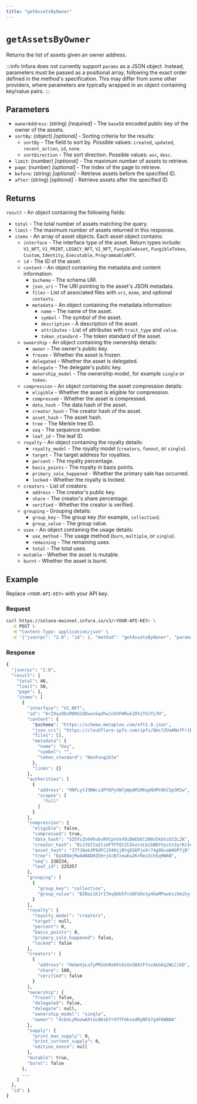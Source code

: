 ```yaml
---
title: "getAssetsByOwner"
---
```



# `getAssetsByOwner`

Returns the list of assets given an owner address.

:::info
Infura does not currently support `params` as a JSON object.
Instead, parameters must be passed as a positional array, following the exact order defined in the method's
specification. This may differ from some other providers, where parameters are typically wrapped in an
object containing key/value pairs.
:::

## Parameters

- `ownerAddress`: (string) _[required]_ - The `base58` encoded public key of the owner of the assets.
- `sortBy`: (object) _[optional]_ - Sorting criteria for the results:
  - `sortBy` - The field to sort by. Possible values: `created`, `updated`, `recent_action`, `id`, `none`.
  - `sortDirection` - The sort direction. Possible values: `asc`, `desc`.
- `limit`: (number) _[optional]_ - The maximum number of assets to retrieve.
- `page`: (number) _[optional]_ - The index of the page to retrieve.
- `before`: (string) _[optional]_ - Retrieve assets before the specified ID.
- `after`: (string) _[optional]_ - Retrieve assets after the specified ID.

## Returns

`result` - An object containing the following fields:

- `total` - The total number of assets matching the query.
- `limit` - The maximum number of assets returned in this response.
- `items` - An array of asset objects. Each asset object contains:
  - `interface` - The interface type of the asset. Return types include: `V1_NFT`, `V1_PRINT`, `LEGACY_NFT`,
      `V2_NFT`, `FungibleAsset`, `FungibleToken`, `Custom`, `Identity`, `Executable`, `ProgrammableNFT`.
  - `id` - The ID of the asset.
  - `content` - An object containing the metadata and content information:
    - `$schema` - The schema URI.
    - `json_uri` - The URI pointing to the asset's JSON metadata.
    - `files` - List of associated files with `uri`, `mime`, and optional `contexts`.
    - `metadata` - An object containing the metadata information:
      - `name` - The name of the asset.
      - `symbol` - The symbol of the asset.
      - `description` - A description of the asset.
      - `attributes` - List of attributes with `trait_type` and `value`.
      - `token_standard` - The token standard of the asset.
  - `ownership` - An object containing the ownership details:
    - `owner` - The owner's public key.
    - `frozen` - Whether the asset is frozen.
    - `delegated` - Whether the asset is delegated.
    - `delegate` - The delegate's public key.
    - `ownership_model` - The ownership model, for example `single` or `token`.
  - `compression` - An object containing the asset compression details:
    - `eligible` - Whether the asset is eligible for compression.
    - `compressed` - Whether the asset is compressed.
    - `data_hash` - The data hash of the asset.
    - `creator_hash` - The creator hash of the asset.
    - `asset_hash` - The asset hash.
    - `tree` - The Merkle tree ID.
    - `seq` - The sequence number.
    - `leaf_id` - The leaf ID.
  - `royalty` - An object containing the royalty details:
    - `royalty_model` - The royalty model (`creators`, `fanout`, or `single`).
    - `target` - The target address for royalties.
    - `percent` - The royalty percentage.
    - `basis_points` - The royalty in basis points.
    - `primary_sale_happened` - Whether the primary sale has occurred.
    - `locked` - Whether the royalty is locked.
  - `creators` - List of creators:
    - `address` - The creator's public key.
    - `share` - The creator's share percentage.
    - `verified` - Whether the creator is verified.
  - `grouping` - Grouping details:
    - `group_key` - The group key (for example, `collection`).
    - `group_value` - The group value.
  - `uses` - An object containing the usage details:
    - `use_method` - The usage method (`burn`, `multiple`, or `single`).
    - `remaining` - The remaining uses.
    - `total` - The total uses.
  - `mutable` - Whether the asset is mutable.
  - `burnt` - Whether the asset is burnt.

## Example

Replace `<YOUR-API-KEY>` with your API key.

### Request

<Tabs>
  <TabItem value="curl">

  ```bash
  curl https://solana-mainnet.infura.io/v3/<YOUR-API-KEY> \
    -X POST \
    -H "Content-Type: application/json" \
    -d '{"jsonrpc": "2.0", "id": 1, "method": "getAssetsByOwner", "params": ["4cbnLyRoowAXtxLN6sEYrdYTFUkzodRyNFG7g4FKWBBA", {"sortBy": "created", "sortDirection": "desc"}, 50, 1, null, null]}'
  ```
  </TabItem>
</Tabs>

### Response

<Tabs>
  <TabItem value="JSON">

  ```bash
  {
    "jsonrpc": "2.0",
    "result": {
      "total": 46,
      "limit": 50,
      "page": 1,
      "items": [
        {
          "interface": "V1_NFT",
          "id": "6rZXazDDvM8RU1UDwunkqdhw1nXVFWRuk2Dh1ThJYLTH",
          "content": {
            "$schema": "https://schema.metaplex.com/nft1.0.json",
            "json_uri": "https://cloudflare-ipfs.com/ipfs/QmctZUaANofFr1BLgWQchwjcUMYEX2ZSx2LpDSHSRtQj5m",
            "files": [],
            "metadata": {
              "name": "Key",
              "symbol": "",
              "token_standard": "NonFungible"
            },
            "links": {}
          },
          "authorities": [
            {
              "address": "9NFLyt33NWcidPYbPyVW7yWpAM1RKepNVMYAhCSpSM3w",
              "scopes": [
                "full"
              ]
            }
          ],
          "compression": {
            "eligible": false,
            "compressed": true,
            "data_hash": "5ZUYsZn64hubvRVCpnVxX9iBmEbEt1N8v5kbtoSS3L2K",
            "creator_hash": "8i3JU72aZtimFTFFQtZCGkzrnLbibBDYVycCn3yrKc5e",
            "asset_hash": "37fJAak3P8dFCJX4HijBtqEG6PjoXr74g86xaW4bPfjB",
            "tree": "EpGN5mjMwAdWAQHZSHrjGcB7zewEw2KrRezZchSq9W6B",
            "seq": 238234,
            "leaf_id": 225357
          },
          "grouping": [
            {
              "group_key": "collection",
              "group_value": "BZNai1KJr17myQUUSfcU6FGHxtp4UwMPawkszXmihyiJ"
            }
          ],
          "royalty": {
            "royalty_model": "creators",
            "target": null,
            "percent": 0,
            "basis_points": 0,
            "primary_sale_happened": false,
            "locked": false
          },
          "creators": [
            {
              "address": "HeUwVyLufyPMiUnRe6Fo9iUvSBXtFYszAkG6q2WLCikD",
              "share": 100,
              "verified": false
            }
          ],
          "ownership": {
            "frozen": false,
            "delegated": false,
            "delegate": null,
            "ownership_model": "single",
            "owner": "4cbnLyRoowAXtxLN6sEYrdYTFUkzodRyNFG7g4FKWBBA"
          },
          "supply": {
            "print_max_supply": 0,
            "print_current_supply": 0,
            "edition_nonce": null
          },
          "mutable": true,
          "burnt": false
        },
        ...
      ]
    },
    "id": 1
  }
  ```

  </TabItem>
</Tabs>
